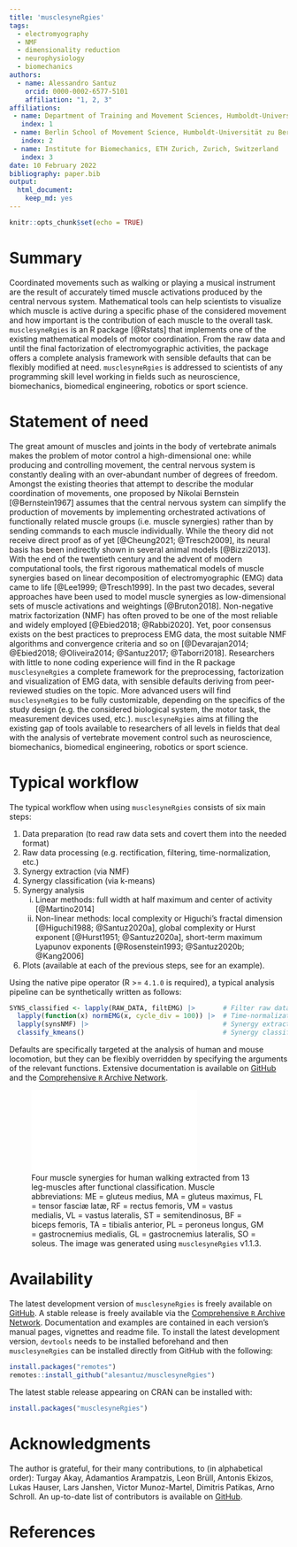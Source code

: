 ```yaml
---
title: 'musclesyneRgies'
tags:
  - electromyography
  - NMF
  - dimensionality reduction
  - neurophysiology
  - biomechanics
authors:
  - name: Alessandro Santuz
    orcid: 0000-0002-6577-5101
    affiliation: "1, 2, 3" 
affiliations:
 - name: Department of Training and Movement Sciences, Humboldt-Universität zu Berlin, Berlin, Germany
   index: 1
 - name: Berlin School of Movement Science, Humboldt-Universität zu Berlin, Berlin, Germany
   index: 2
 - name: Institute for Biomechanics, ETH Zurich, Zurich, Switzerland
   index: 3
date: 10 February 2022
bibliography: paper.bib
output:
  html_document:
    keep_md: yes
---
```

```r
knitr::opts_chunk$set(echo = TRUE)
```
# Summary

Coordinated movements such as walking or playing a musical instrument are the result of accurately timed muscle activations produced by the central nervous system. Mathematical tools can help scientists to visualize which muscle is active during a specific phase of the considered movement and how important is the contribution of each muscle to the overall task. `musclesyneRgies` is an R package [@Rstats] that implements one of the existing mathematical models of motor coordination. From the raw data and until the final factorization of electromyographic activities, the package offers a complete analysis framework with sensible defaults that can be flexibly modified at need. `musclesyneRgies` is addressed to scientists of any programming skill level working in fields such as neuroscience, biomechanics, biomedical engineering, robotics or sport science.

# Statement of need

The great amount of muscles and joints in the body of vertebrate animals makes the problem of motor control a high-dimensional one: while producing and controlling movement, the central nervous system is constantly dealing with an over-abundant number of degrees of freedom. Amongst the existing theories that attempt to describe the modular coordination of movements, one proposed by Nikolai Bernstein [@Bernstein1967] assumes that the central nervous system can simplify the production of movements by implementing orchestrated activations of functionally related muscle groups (i.e. muscle synergies) rather than by sending commands to each muscle individually. While the theory did not receive direct proof as of yet [@Cheung2021; @Tresch2009], its neural basis has been indirectly shown in several animal models [@Bizzi2013]. With the end of the twentieth century and the advent of modern computational tools, the first rigorous mathematical models of muscle synergies based on linear decomposition of electromyographic (EMG) data came to life [@Lee1999; @Tresch1999]. In the past two decades, several approaches have been used to model muscle synergies as low-dimensional sets of muscle activations and weightings [@Bruton2018]. Non-negative matrix factorization (NMF) has often proved to be one of the most reliable and widely employed [@Ebied2018; @Rabbi2020]. Yet, poor consensus exists on the best practices to preprocess EMG data, the most suitable NMF algorithms and convergence criteria and so on [@Devarajan2014; @Ebied2018; @Oliveira2014; @Santuz2017; @Taborri2018]. Researchers with little to none coding experience will find in the R package `musclesyneRgies` a complete framework for the preprocessing, factorization and visualization of EMG data, with sensible defaults deriving from peer-reviewed studies on the topic. More advanced users will find `musclesyneRgies` to be fully customizable, depending on the specifics of the study design (e.g. the considered biological system, the motor task, the measurement devices used, etc.). `musclesyneRgies` aims at filling the existing gap of tools available to researchers of all levels in fields that deal with the analysis of vertebrate movement control such as neuroscience, biomechanics, biomedical engineering, robotics or sport science.

# Typical workflow

The typical workflow when using `musclesyneRgies` consists of six main steps:

1. Data preparation (to read raw data sets and covert them into the needed format)
2. Raw data processing (e.g. rectification, filtering, time-normalization, etc.)
3. Synergy extraction (via NMF)
4. Synergy classification (via k-means)
5. Synergy analysis
    i. Linear methods: full width at half maximum and center of activity [@Martino2014]
    ii. Non-linear methods: local complexity or Higuchi's fractal dimension [@Higuchi1988; @Santuz2020a], global complexity or Hurst exponent [@Hurst1951; @Santuz2020a], short-term maximum Lyapunov exponents [@Rosenstein1993; @Santuz2020b; @Kang2006]
6. Plots (available at each of the previous steps, see \autoref{fig:syns} for an example).

Using the native pipe operator (R >= `4.1.0` is required), a typical analysis pipeline can be synthetically written as follows:

```r
SYNS_classified <- lapply(RAW_DATA, filtEMG) |>       # Filter raw data
  lapply(function(x) normEMG(x, cycle_div = 100)) |>  # Time-normalization to 100 points
  lapply(synsNMF) |>                                  # Synergy extraction
  classify_kmeans()                                   # Synergy classification
```

Defaults are specifically targeted at the analysis of human and mouse locomotion, but they can be flexibly overridden by specifying the arguments of the relevant functions. Extensive documentation is available on [GitHub](https://github.com/alesantuz/musclesyneRgies) and the [Comprehensive `R` Archive Network](https://CRAN.R-project.org/package=musclesyneRgies).

![Four muscle synergies for human walking extracted from 13 leg-muscles after functional classification. Muscle abbreviations: ME = gluteus medius, MA = gluteus maximus, FL = tensor fasciæ latæ, RF = rectus femoris, VM = vastus medialis, VL = vastus lateralis, ST = semitendinosus, BF = biceps femoris, TA = tibialis anterior, PL = peroneus longus, GM = gastrocnemius medialis, GL = gastrocnemius lateralis, SO = soleus. The image was generated using `musclesyneRgies` v1.1.3.\label{fig:syns}](muscle_synergies.pdf)

# Availability
The latest development version of `musclesyneRgies` is freely available on [GitHub](https://github.com/alesantuz/musclesyneRgies). A stable release is freely available via the [Comprehensive `R` Archive Network](https://CRAN.R-project.org/package=musclesyneRgies). Documentation and examples
are contained in each version's manual pages, vignettes and readme file. To install the latest development version, `devtools` needs to be installed beforehand and then `musclesyneRgies` can be installed directly from GitHub with the following:
```r
install.packages("remotes")
remotes::install_github("alesantuz/musclesyneRgies")
```
The latest stable release appearing on CRAN can be installed with:
```r
install.packages("musclesyneRgies")
```

# Acknowledgments

The author is grateful, for their many contributions, to (in alphabetical order): Turgay Akay, Adamantios Arampatzis, Leon Brüll, Antonis Ekizos, Lukas Hauser, Lars Janshen, Victor Munoz-Martel, Dimitris Patikas, Arno Schroll. An up-to-date list of contributors is available on [GitHub](https://github.com/alesantuz/musclesyneRgies/graphs/contributors).

# References

